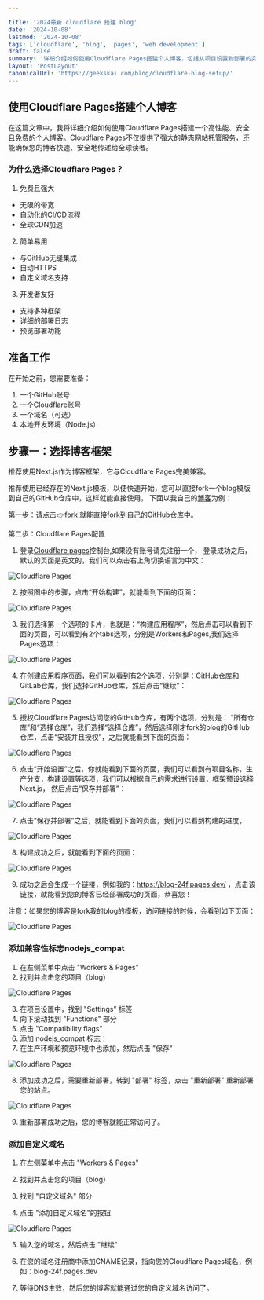 ```yaml
---

title: '2024最新 cloudflare 搭建 blog'
date: '2024-10-08'
lastmod: '2024-10-08'
tags: ['cloudflare', 'blog', 'pages', 'web development']
draft: false
summary: '详细介绍如何使用Cloudflare Pages搭建个人博客，包括从项目设置到部署的完整流程，以及一些实用的优化技巧。'
layout: 'PostLayout'
canonicalUrl: 'https://geekskai.com/blog/cloudflare-blog-setup/'
---
```


## 使用Cloudflare Pages搭建个人博客
在这篇文章中，我将详细介绍如何使用Cloudflare Pages搭建一个高性能、安全且免费的个人博客。Cloudflare Pages不仅提供了强大的静态网站托管服务，还能确保您的博客快速、安全地传递给全球读者。


### 为什么选择Cloudflare Pages？

1. 免费且强大

- 无限的带宽
- 自动化的CI/CD流程
- 全球CDN加速

2. 简单易用

- 与GitHub无缝集成
- 自动HTTPS
- 自定义域名支持


3. 开发者友好

- 支持多种框架
- 详细的部署日志
- 预览部署功能

## 准备工作

在开始之前，您需要准备：

1. 一个GitHub账号
2. 一个Cloudflare账号
3. 一个域名（可选）
4. 本地开发环境（Node.js）

## 步骤一：选择博客框架

推荐使用Next.js作为博客框架，它与Cloudflare Pages完美兼容。

推荐使用已经存在的Next.js模板，以便快速开始，您可以直接fork一个blog模版到自己的GitHub仓库中，这样就能直接使用，
下面以我自己的[博客](https://github.com/geekskai/blog)为例：

第一步：请点击👉[fork](https://github.com/geekskai/blog/fork)
就能直接fork到自己的GitHub仓库中。

第二步：Cloudflare Pages配置

1. 登录[Cloudflare pages](https://pages.cloudflare.com/)控制台,如果没有账号请先注册一个，
登录成功之后，默认的页面是英文的，我们可以点击右上角切换语言为中文：

![Cloudflare Pages](/static/images/cloudflare/cloudflare-pages-dashboard.jpg)

2. 按照图中的步骤，点击“开始构建”，就能看到下面的页面：

![Cloudflare Pages](/static/images/cloudflare/cloudflare-pages-create-project.png)


3. 我们选择第一个选项的卡片，也就是：“构建应用程序”，然后点击可以看到下面的页面，可以看到有2个tabs选项，分别是Workers和Pages,我们选择Pages选项：

![Cloudflare Pages](/static/images/cloudflare/cloudflare-pages-create-project-2.png)

4. 在创建应用程序页面，我们可以看到有2个选项，分别是：GitHub仓库和GitLab仓库，我们选择GitHub仓库，然后点击“继续”：

![Cloudflare Pages](/static/images/cloudflare/cloudflare-pages-create-project-3.png)

5. 授权Cloudflare Pages访问您的GitHub仓库，有两个选项，分别是： “所有仓库”和“选择仓库”，我们选择“选择仓库”，然后选择刚才fork的blog的GitHub仓库，点击“安装并且授权”，之后就能看到下面的页面：

![Cloudflare Pages](/static/images/cloudflare/cloudflare-pages-create-project-4.png)

6. 点击“开始设置”之后，你就能看到下面的页面，我们可以看到有项目名称，生产分支，构建设置等选项，我们可以根据自己的需求进行设置，框架预设选择Next.js，
然后点击“保存并部署”：

![Cloudflare Pages](/static/images/cloudflare/cloudflare-pages-create-project-5.png)

7. 点击“保存并部署”之后，就能看到下面的页面，我们可以看到构建的进度，

![Cloudflare Pages](/static/images/cloudflare/cloudflare-pages-create-project-6.png)

8. 构建成功之后，就能看到下面的页面：

![Cloudflare Pages](/static/images/cloudflare/cloudflare-pages-create-project-7.png)

9. 成功之后会生成一个链接，例如我的：https://blog-24f.pages.dev/ ，点击该链接，就能看到您的博客已经部署成功的页面，恭喜您！


注意：如果您的博客是fork我的blog的模板，访问链接的时候，会看到如下页面：

![Cloudflare Pages](/static/images/cloudflare/cloudflare-pages-create-project-8.png)


### 添加兼容性标志nodejs_compat

1. 在左侧菜单中点击 "Workers & Pages"
2. 找到并点击您的项目（blog）

![Cloudflare Pages](/static/images/cloudflare/cloudflare-pages-create-project-9.png)

3. 在项目设置中，找到 "Settings" 标签
4. 向下滚动找到 "Functions" 部分
5. 点击 "Compatibility flags"
6. 添加 nodejs_compat 标志：
7. 在生产环境和预览环境中也添加，然后点击 "保存" 

![Cloudflare Pages](/static/images/cloudflare/cloudflare-pages-create-project-10.png)

8. 添加成功之后，需要重新部署，转到 "部署" 标签，点击 "重新部署" 重新部署您的站点。

![Cloudflare Pages](/static/images/cloudflare/cloudflare-pages-create-project-11.png)

9. 重新部署成功之后，您的博客就能正常访问了。

### 添加自定义域名

1. 在左侧菜单中点击 "Workers & Pages"

2. 找到并点击您的项目（blog）

3. 找到 "自定义域名" 部分

4. 点击 "添加自定义域名"的按钮

![Cloudflare Pages](/static/images/cloudflare/cloudflare-pages-create-project-12.png)



5. 输入您的域名，然后点击 "继续"

6. 在您的域名注册商中添加CNAME记录，指向您的Cloudflare Pages域名，例如：blog-24f.pages.dev

7. 等待DNS生效，然后您的博客就能通过您的自定义域名访问了。









